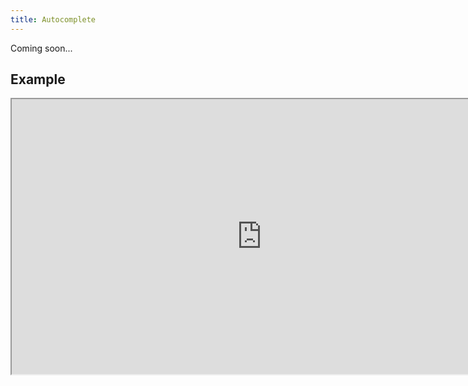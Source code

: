 ```yaml
---
title: Autocomplete
---
```


Coming soon...

## Example

<iframe
  src="https://workshop.kidow.me/?path=/docs/components-autocomplete-v1--docs"
  width="800"
  height="440"
></iframe>
